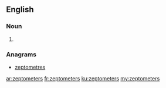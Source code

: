 ==English==

===Noun===
{{head|en|plural}}

# {{plural of|zeptometer|lang=en}}

===Anagrams===
* [[zeptometres#English|zeptometres]]

[[ar:zeptometers]]
[[fr:zeptometers]]
[[ku:zeptometers]]
[[my:zeptometers]]